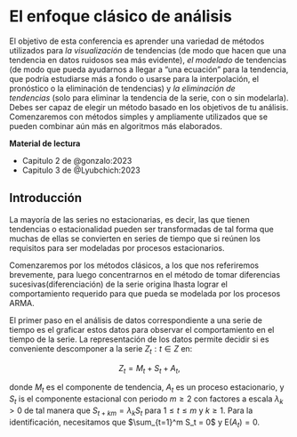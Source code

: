 # El enfoque clásico de análisis

El objetivo de esta conferencia es aprender una variedad de métodos utilizados para *la visualización* de tendencias (de modo que hacen que una tendencia en datos ruidosos sea más evidente), *el modelado* de tendencias (de modo que pueda ayudarnos a llegar a "una ecuación" para la tendencia, que podría estudiarse más a fondo o usarse para la interpolación, el pronóstico o la eliminación de tendencias) y *la eliminación de tendencias* (solo para eliminar la tendencia de la serie, con o sin modelarla).
Debes ser capaz de elegir un método basado en los objetivos de tu análisis.
Comenzaremos con métodos simples y ampliamente utilizados que se pueden combinar aún más en algoritmos más elaborados.

**Material de lectura**

-   Capitulo 2 de @gonzalo:2023
-   Capitulo 3 de @Lyubchich:2023

## Introducción

La mayoría de las series no estacionarias, es decir, las que tienen tendencias o estacionalidad pueden ser transformadas de tal forma que muchas de ellas se convierten en series de tiempo que si reúnen los requisitos para ser modeladas por procesos estacionarios.

Comenzaremos por los métodos clásicos, a los que nos referiremos brevemente, para luego concentrarnos en el método de tomar diferencias sucesivas(diferenciación) de la serie origina lhasta lograr el comportamiento requerido para que pueda se modelada por los procesos ARMA.

El primer paso en el análisis de datos correspondiente a una serie de tiempo es el graficar estos datos para observar el comportamiento en el tiempo de la serie.
La representación de los datos permite decidir si es conveniente descomponer a la serie $Z_t : t∈ Z$ en:

$$
Z_t = M_t + S_t + A_t,
$$

donde $M_t$ es el componente de tendencia, $A_t$ es un proceso estacionario, y $S_t$ is el componente estacional con periodo $m\geqslant 2$ con factores a escala $\lambda_k > 0$ de tal manera que $S_{t+km} = \lambda_kS_t$ para $1 \leqslant t \leqslant m$ y $k \geqslant 1$.
Para la identificación, necesitamos que $\sum_{t=1}^m S_t = 0$ y $\mathrm{E}(A_t)=0$.
